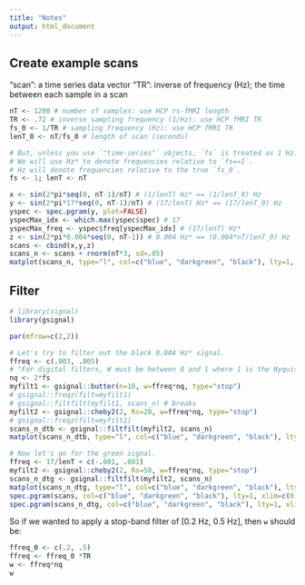 ```yaml
---
title: "Notes"
output: html_document
---
```


## Create example scans

"scan": a time series data vector
"TR": inverse of frequency (Hz); the time between each sample in a scan

```r
nT <- 1200 # number of samples: use HCP rs-fMRI length
TR <- .72 # inverse sampling frequency (1/Hz): use HCP fMRI TR
fs_0 <- 1/TR # sampling frequency (Hz): use HCP fMRI TR
lenT_0 <- nT/fs_0 # length of scan (seconds)

# But, unless you use `"time-series"` objects, `fs` is treated as 1 Hz.
# We will use Hz* to denote frequencies relative to `fs==1`.
# Hz will denote frequencies relative to the true `fs_0`.
fs <- 1; lenT <- nT

x <- sin(2*pi*seq(0, nT-1)/nT) # (1/lenT) Hz* == (1/lenT_0) Hz
y <- sin(2*pi*17*seq(0, nT-1)/nT) # (17/lenT) Hz* == (17/lenT_0) Hz
yspec <- spec.pgram(y, plot=FALSE)
yspecMax_idx <- which.max(yspec$spec) # 17
yspecMax_freq <- yspec$freq[yspecMax_idx] # (17/lenT) Hz*
z <- sin(2*pi*0.004*seq(0, nT-1)) # 0.004 Hz* == (0.004*nT/lenT_0) Hz
scans <- cbind(x,y,z)
scans_n <- scans + rnorm(nT*3, sd=.05)
matplot(scans_n, type="l", col=c("blue", "darkgreen", "black"), lty=1, main="Scans")
```

## Filter 

```r
# library(signal)
library(gsignal)

par(mfrow=c(2,2))

# Let's try to filter out the black 0.004 Hz* signal.
ffreq <- c(.003, .005)
# "For digital filters, W must be between 0 and 1 where 1 is the Nyquist frequency."
nq <- 2*fs
myfilt1 <- gsignal::butter(n=10, w=ffreq*nq, type="stop")
# gsignal::freqz(filt=myfilt1)
# gsignal::filtfilt(myfilt1, scans_n) # breaks
myfilt2 <- gsignal::cheby2(2, Rs=20, w=ffreq*nq, type="stop")
# gsignal::freqz(filt=myfilt1)
scans_n_dtb <- gsignal::filtfilt(myfilt2, scans_n)
matplot(scans_n_dtb, type="l", col=c("blue", "darkgreen", "black"), lty=1, main="Stopband: black")

# Now let's go for the green signal.
ffreq <- 17/lenT + c(-.001, .001)
myfilt2 <- gsignal::cheby2(2, Rs=50, w=ffreq*nq, type="stop")
scans_n_dtg <- gsignal::filtfilt(myfilt2, scans_n)
matplot(scans_n_dtg, type="l", col=c("blue", "darkgreen", "black"), lty=1, main="Stopband: green")
spec.pgram(scans, col=c("blue", "darkgreen", "black"), lty=1, xlim=c(0, .2), main="Scans: pre green stopband")
spec.pgram(scans_n_dtg, col=c("blue", "darkgreen", "black"), lty=1, xlim=c(0, .2), main="Scans: post green stopband")
```

So if we wanted to apply a stop-band filter of [0.2 Hz, 0.5 Hz], then `w` should be:

```r
ffreq_0 <- c(.2, .5)
ffreq <- ffreq_0 *TR
w <- ffreq*nq
w
```

